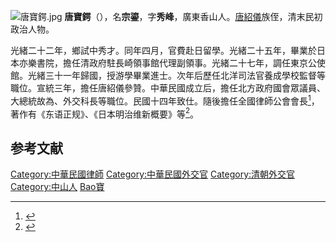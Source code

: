 [[File:唐寶鍔.jpg|thumb]]
'''唐寶鍔'''（{{bd|1878年||1953年|catIdx=Tang唐}}），名'''宗鎏'''，字'''秀峰'''，廣東香山人。[[唐紹儀|唐紹儀]]族侄，清末民初政治人物。

光緒二十二年，鄉試中秀才。同年四月，官費赴日留學。光緒二十五年，畢業於日本亦樂書院，擔任清政府駐長崎領事館代理副領事。光緒二十七年，調任東京公使館。光緒三十一年歸國，授游學畢業進士。次年后歷任北洋司法官養成學校監督等職位。宣統三年，擔任唐紹儀參贊。中華民國成立后，擔任北方政府國會眾議員、大總統故為、外交科長等職位。民國十四年致仕。隨後擔任全國律師公會會長<ref>{{cite news|title=唐宝锷：名震天津卫的大律师|url=http://www.gx9922.cn/Article.asp?id=199258|accessdate=2011-11-05|newspaper=贛西網|deadurl=yes|archiveurl=https://web.archive.org/web/20160304061038/http://www.gx9922.cn/Article.asp?id=199258|archivedate=2016-03-04}}</ref>，著作有《东语正规》、《日本明治维新概要》等<ref>{{cite news|title=唐宝锷|url=http://www.zhuhai.gov.cn/yjzh/zhfy/zhmr/200707/t20070714_982.html|accessdate=2011-11-05|newspaper=珠海市人民政府|deadurl=yes|archiveurl=https://web.archive.org/web/20111110233523/http://www.zhuhai.gov.cn/yjzh/zhfy/zhmr/200707/t20070714_982.html|archivedate=2011-11-10}}</ref>。

==参考文献==
{{reflist}}
{{清朝人物小作品}}
{{光緒三十一年游學畢業進士}}
{{清朝欽命憲政編查館職官}}
{{DEFAULTSORT:Tang唐}}
[[Category:中華民國律師|Category:中華民國律師]]
[[Category:中華民國外交官|Category:中華民國外交官]]
[[Category:清朝外交官|Category:清朝外交官]]
[[Category:中山人|Category:中山人]]
[[Category:唐姓|Bao寶]]